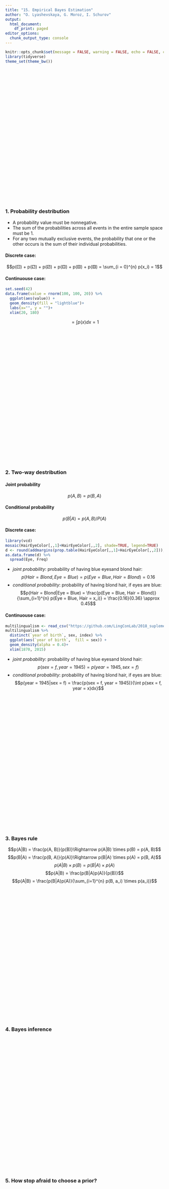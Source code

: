 ```yaml
---
title: "15. Empirical Bayes Estimation"
author: "O. Lyashevskaya, G. Moroz, I. Schurov"
output: 
  html_document:
    df_print: paged
editor_options: 
  chunk_output_type: console
---
```


```r
knitr::opts_chunk$set(message = FALSE, warning = FALSE, echo = FALSE, comment = "")
library(tidyverse)
theme_set(theme_bw())
```

<style>
.parallax {
    /* The image used */
    background-image: url("15_stat.jpg");
    
    /* Set a specific height */
    min-height: 420px; 

    /* Create the parallax scrolling effect */
    background-attachment: fixed;
    background-position: center;
    background-repeat: no-repeat;
    background-size: auto;
}
</style>

<div class="parallax"></div>

### 1. Probability destribution

* A probability value must be nonnegative. 
* The sum of the probabilities across all events in the entire sample space must be 1. 
* For any two mutually exclusive events, the probability that one or the other occurs is the sum of their individual probabilities.

#### Discrete case: 
$$p(⚀) + p(⚁) + p(⚂) + p(⚃) + p(⚄) + p(⚅) = \sum_{i = 0}^{n} p(x_i) = 1$$

#### Continuouse case:

```r
set.seed(42)
data.frame(value = rnorm(100, 100, 20)) %>% 
  ggplot(aes(value)) +
  geom_density(fill = "lightblue")+
  labs(x="", y = "")+
  xlim(20, 180)
```
$$ = \int p(x)dx = 1$$

<div class="parallax"></div>

### 2. Two-way destribution

#### Joint probability
$$p(A, B) = p(B, A)$$

#### Conditional probability
$$p(B|A) = p(A, B)/P(A)$$

#### Discrete case:
```r
library(vcd)
mosaic(HairEyeColor[,,1]+HairEyeColor[,,2], shade=TRUE, legend=TRUE)
d <- round(addmargins(prop.table(HairEyeColor[,,1]+HairEyeColor[,,2])), 2)
as.data.frame(d) %>% 
  spread(Eye, Freq)
```

* _joint probability_: probability of having blue eyesand blond hair:
$$p(Hair = Blond, Eye = Blue) = p(Eye = Blue, Hair = Blond) = 0.16$$
* _conditional probability_: probability of having blond hair, if eyes are blue:
$$p(Hair = Blond|Eye = Blue) = \frac{p(Eye = Blue, Hair = Blond)}{\sum_{i=1}^{n} p(Eye = Blue, Hair = x_i)} = \frac{0.16}{0.36} \approx 0.45$$

#### Continuouse case:

```r
multilingualism <- read_csv("https://github.com/LingConLab/2018_suplementary_for_Gendered_multilingualism_in_highland_Daghestan_story_of_a_loss/blob/master/data.csv?raw=true")
multilingualism %>% 
  distinct(`year of birth`, sex, index) %>% 
  ggplot(aes(`year of birth`,  fill = sex)) +
  geom_density(alpha = 0.4)+
  xlim(1870, 2015)
```

* _joint probability_: probability of having blue eyesand blond hair:
$$p(sex = f, year = 1945) = p(year = 1945, sex = f)$$
* _conditional probability_: probability of having blond hair, if eyes are blue:
$$p(year = 1945|sex = f) = \frac{p(sex = f, year = 1945)}{\int p(sex = f, year = x)dx}$$

<div class="parallax"></div>

### 3. Bayes rule

$$p(A|B) = \frac{p(A, B)}{p(B)}\Rightarrow p(A|B) \times p(B) = p(A, B)$$
$$p(B|A) = \frac{p(B, A)}{p(A)}\Rightarrow p(B|A) \times p(A) = p(B, A)$$
$$p(A|B) \times p(B) = p(B|A) \times p(A)$$
$$p(A|B) = \frac{p(B|A)p(A)}{p(B)}$$
$$p(A|B) = \frac{p(B|A)p(A)}{\sum_{i=1}^{n} p(B, a_i) \times p(a_i)}$$
<div class="parallax"></div>

### 4. Bayes inference

<div class="parallax"></div>

### 5. How stop afraid to choose a prior?

<div class="parallax"></div>

### 6. Empirical Bayes Estimation

<div class="parallax"></div>

